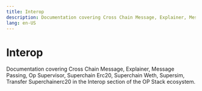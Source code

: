 ```yaml
---
title: Interop
description: Documentation covering Cross Chain Message, Explainer, Message Passing, Op Supervisor, Superchain Erc20, Superchain Weth, Supersim, Transfer Superchainerc20 in the Interop section of the OP Stack ecosystem.
lang: en-US
---
```



# Interop

Documentation covering Cross Chain Message, Explainer, Message Passing, Op Supervisor, Superchain Erc20, Superchain Weth, Supersim, Transfer Superchainerc20 in the Interop section of the OP Stack ecosystem.

<Cards>
  <Card title="Interoperability explainer" href="/stack/interop/explainer" />

  <Card title="Architecture" href="/stack/interop/explainer#interoperability-architecture" />  

  <Card title="Interop message passing overview" href="/stack/interop/message-passing" />

  <Card title="OP Supervisor" href="/stack/interop/op-supervisor" />

  <Card title="Supersim multichain development environment" href="/stack/interop/tools/supersim" />

  <Card title="Interop devnet" href="/stack/interop/tools/devnet" />

  <Card title="Interoperability predeploys" href="/stack/interop/predeploy" />

  <Card title="Cross-chain security" href="/stack/interop/security" />

  <Card title="Interop assets" href="/stack/interop/tools" />

  <Card title="SuperchainERC20" href="/stack/interop/superchain-erc20" />

  <Card title="SuperchainWETH (Interoperable ETH)" href="/stack/interop/superchain-weth" />
</Cards>
